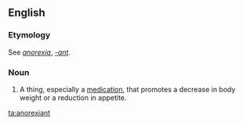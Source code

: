 ==English==

===Etymology===
See ''[[anorexia]]'', ''[[-ant]]''.

===Noun===
{{en-noun}}

# A thing, especially a [[medication]], that promotes a decrease in body weight or a reduction in appetite.

[[ta:anorexiant]]
